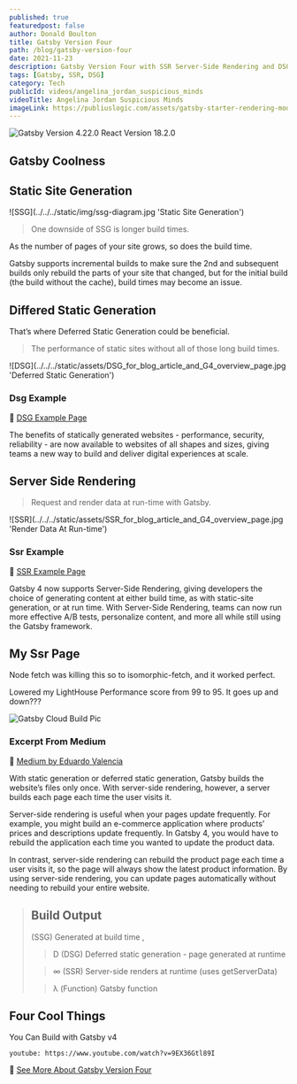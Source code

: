 ```yaml
---
published: true
featuredpost: false
author: Donald Boulton
title: Gatsby Version Four
path: /blog/gatsby-version-four
date: 2021-11-23
description: Gatsby Version Four with SSR Server-Side Rendering and DSG Deferred Static Generation, JAMstack coolness.
tags: [Gatsby, SSR, DSG]
category: Tech
publicId: videos/angelina_jordan_suspicious_minds
videoTitle: Angelina Jordan Suspicious Minds
imageLink: https://publiuslogic.com/assets/gatsby-starter-rendering-modes-thumbnail-wide.jpg
---
```


![Gatsby Version 4.22.0 React Version 18.2.0](../../../static/assets/gatsby-starter-rendering-modes-thumbnail-wide.jpg)

## Gatsby Coolness

## Static Site Generation

<Section>![SSG](../../../static/img/ssg-diagram.jpg 'Static Site Generation')</Section>

<Section>

> One downside of SSG is longer build times.

As the number of pages of your site grows, so does the build time.

Gatsby supports incremental builds to make sure the 2nd and subsequent builds only rebuild the parts of your site that changed, but for the initial build (the build without the cache), build times may become an issue.

</Section>

## Differed Static Generation

<Section>
That’s where Deferred Static Generation could be beneficial.

> The performance of static sites without all of those long build times.

</Section>

<Section>
![DSG](../../../static/assets/DSG_for_blog_article_and_G4_overview_page.jpg 'Deferred Static Generation')

</Section>

### Dsg Example

🔗 [DSG Example Page](/dsg)

<Section>
The benefits of statically generated websites - performance, security, reliability - are now available to websites of all shapes and sizes, giving teams a new way to build and deliver digital experiences at scale.

</Section>

## Server Side Rendering

> Request and render data at run-time with Gatsby.

<Section>
![SSR](../../../static/assets/SSR_for_blog_article_and_G4_overview_page.jpg 'Render Data At Run-time')

</Section>

### Ssr Example


🔗 [SSR Example Page](/ssr)

<Section>
Gatsby 4 now supports Server-Side Rendering, giving developers the choice of generating content at either build time, as with static-site generation, or at run time. With Server-Side Rendering, teams can now run more effective A/B tests, personalize content, and more all while still using the Gatsby framework.

</Section>

## My Ssr Page

<Section>
Node fetch was killing this so to isomorphic-fetch, and it worked perfect.

Lowered my LightHouse Performance score from 99 to 95. It goes up and down???

![Gatsby Cloud Build Pic](../../../static/assets/ssr-dsg.jpg)

</Section>

### Excerpt From Medium

🔗 [Medium by Eduardo Valencia](https://medium.com/@8025918/gatsby-4-using-ssr-and-dsg-14742eaecb66)

<Section>

With static generation or deferred static generation, Gatsby builds the website’s files only once. With server-side rendering, however, a server builds each page each time the user visits it.

Server-side rendering is useful when your pages update frequently. For example, you might build an e-commerce application where products’ prices and descriptions update frequently. In Gatsby 4, you would have to rebuild the application each time you wanted to update the product data.

In contrast, server-side rendering can rebuild the product page each time a user visits it, so the page will always show the latest product information. By using server-side rendering, you can update pages automatically without needing to rebuild your entire website.

</Section>

<Section>

> ## Build Output
>
> (SSG) Generated at build time ,
>
> > D (DSG) Deferred static generation - page generated at runtime
>
> > ∞ (SSR) Server-side renders at runtime (uses getServerData)
>
> > λ (Function) Gatsby function

</Section>

## Four Cool Things

<Section>
You Can Build with Gatsby v4

`youtube: https://www.youtube.com/watch?v=9EX36Gtl89I`

</Section>

🔗 [See More About Gatsby Version Four](https://www.gatsbyjs.com/gatsby-4/)

<WavyHr className="mt-1 mb-1 text-fuchsia-600" />
